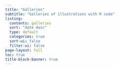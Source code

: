 ```yaml
---
title: "Galleries"
subtitle: "Galleries of illustrations with R code"
listing:
  contents: galleries
  sort: "date desc"
  type: default
  categories: true
  sort-ui: false
  filter-ui: false
page-layout: full
toc: true
title-block-banner: true
---
```

